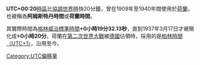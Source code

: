 '''UTC+00:20'''[[時區|時區]]比[[協調世界時|協調世界時]]快20分鐘，曾在1909年至1940年間使用於[[荷蘭|荷蘭]]，也被稱為'''阿姆斯特丹時間'''或'''荷蘭時間'''。

其實際時間為[[格林威治標準時間|格林威治標準時間]]'''+0小時19分32.13秒'''，直到1937年3月17日才被簡化成'''+0小時20分'''。荷蘭在[[第二次世界大戰|第二次世界大戰]]被[[德國|德國]]佔領時，採用的是[[UTC+1|柏林時間（UTC+1）]]，沿用至今。

{{時差表|+|0|20}}
{{timezones}}

[[Category:UTC偏移量|Category:UTC偏移量]]